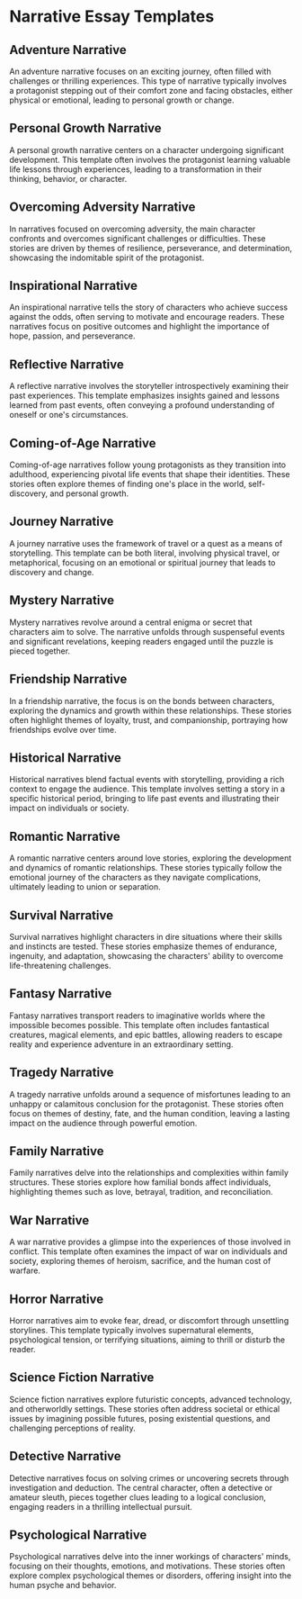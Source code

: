 # Narrative Essay Templates


<div style={{ width: "100%", padding: 20, height: "70vh" }}>
  <Chat
    welcome={"Hi, Which kind of template you want to discuss or generate ?"}
    teacherName={"Alex"}
    systemPrompt={"Pls help this user find the essay template he(she) wanted!"}
  />
</div>

## Adventure Narrative

An adventure narrative focuses on an exciting journey, often filled with challenges or thrilling experiences. This type of narrative typically involves a protagonist stepping out of their comfort zone and facing obstacles, either physical or emotional, leading to personal growth or change.

## Personal Growth Narrative

A personal growth narrative centers on a character undergoing significant development. This template often involves the protagonist learning valuable life lessons through experiences, leading to a transformation in their thinking, behavior, or character.

## Overcoming Adversity Narrative

In narratives focused on overcoming adversity, the main character confronts and overcomes significant challenges or difficulties. These stories are driven by themes of resilience, perseverance, and determination, showcasing the indomitable spirit of the protagonist.

## Inspirational Narrative

An inspirational narrative tells the story of characters who achieve success against the odds, often serving to motivate and encourage readers. These narratives focus on positive outcomes and highlight the importance of hope, passion, and perseverance.

## Reflective Narrative

A reflective narrative involves the storyteller introspectively examining their past experiences. This template emphasizes insights gained and lessons learned from past events, often conveying a profound understanding of oneself or one's circumstances.

## Coming-of-Age Narrative

Coming-of-age narratives follow young protagonists as they transition into adulthood, experiencing pivotal life events that shape their identities. These stories often explore themes of finding one's place in the world, self-discovery, and personal growth.

## Journey Narrative

A journey narrative uses the framework of travel or a quest as a means of storytelling. This template can be both literal, involving physical travel, or metaphorical, focusing on an emotional or spiritual journey that leads to discovery and change.

## Mystery Narrative

Mystery narratives revolve around a central enigma or secret that characters aim to solve. The narrative unfolds through suspenseful events and significant revelations, keeping readers engaged until the puzzle is pieced together.

## Friendship Narrative

In a friendship narrative, the focus is on the bonds between characters, exploring the dynamics and growth within these relationships. These stories often highlight themes of loyalty, trust, and companionship, portraying how friendships evolve over time.

## Historical Narrative

Historical narratives blend factual events with storytelling, providing a rich context to engage the audience. This template involves setting a story in a specific historical period, bringing to life past events and illustrating their impact on individuals or society.

## Romantic Narrative

A romantic narrative centers around love stories, exploring the development and dynamics of romantic relationships. These stories typically follow the emotional journey of the characters as they navigate complications, ultimately leading to union or separation.

## Survival Narrative

Survival narratives highlight characters in dire situations where their skills and instincts are tested. These stories emphasize themes of endurance, ingenuity, and adaptation, showcasing the characters' ability to overcome life-threatening challenges.

## Fantasy Narrative

Fantasy narratives transport readers to imaginative worlds where the impossible becomes possible. This template often includes fantastical creatures, magical elements, and epic battles, allowing readers to escape reality and experience adventure in an extraordinary setting.

## Tragedy Narrative

A tragedy narrative unfolds around a sequence of misfortunes leading to an unhappy or calamitous conclusion for the protagonist. These stories often focus on themes of destiny, fate, and the human condition, leaving a lasting impact on the audience through powerful emotion.

## Family Narrative

Family narratives delve into the relationships and complexities within family structures. These stories explore how familial bonds affect individuals, highlighting themes such as love, betrayal, tradition, and reconciliation.

## War Narrative

A war narrative provides a glimpse into the experiences of those involved in conflict. This template often examines the impact of war on individuals and society, exploring themes of heroism, sacrifice, and the human cost of warfare.

## Horror Narrative

Horror narratives aim to evoke fear, dread, or discomfort through unsettling storylines. This template typically involves supernatural elements, psychological tension, or terrifying situations, aiming to thrill or disturb the reader.

## Science Fiction Narrative

Science fiction narratives explore futuristic concepts, advanced technology, and otherworldly settings. These stories often address societal or ethical issues by imagining possible futures, posing existential questions, and challenging perceptions of reality.

## Detective Narrative

Detective narratives focus on solving crimes or uncovering secrets through investigation and deduction. The central character, often a detective or amateur sleuth, pieces together clues leading to a logical conclusion, engaging readers in a thrilling intellectual pursuit.

## Psychological Narrative

Psychological narratives delve into the inner workings of characters' minds, focusing on their thoughts, emotions, and motivations. These stories often explore complex psychological themes or disorders, offering insight into the human psyche and behavior.
